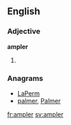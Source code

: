 ==English==

===Adjective===
'''ampler'''

# {{en-comparative of|ample}}

===Anagrams===
* [[LaPerm#English|LaPerm]]
* [[palmer#English|palmer]], [[Palmer#English|Palmer]]

[[fr:ampler]]
[[sv:ampler]]